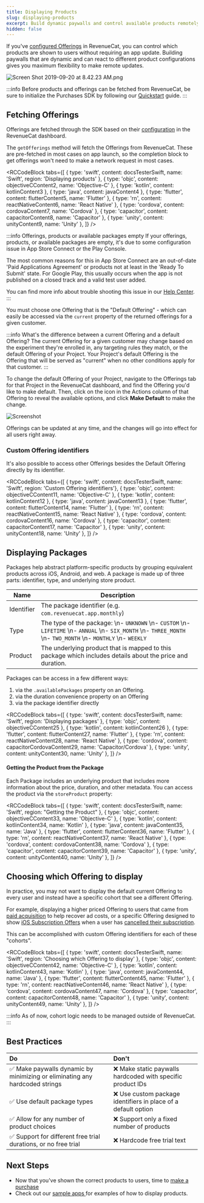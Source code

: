 ```yaml
---
title: Displaying Products
slug: displaying-products
excerpt: Build dynamic paywalls and control available products remotely
hidden: false
---
```

If you've [configured Offerings](/getting-started/entitlements) in RevenueCat, you can control which products are shown to users without requiring an app update. Building paywalls that are dynamic and can react to different product configurations gives you maximum flexibility to make remote updates.

![](https://files.readme.io/edbe93c-Screen_Shot_2019-09-20_at_8.42.23_AM.png "Screen Shot 2019-09-20 at 8.42.23 AM.png")

:::info
Before products and offerings can be fetched from RevenueCat, be sure to initialize the Purchases SDK by following our [Quickstart](/getting-started/quickstart) guide.
:::

## Fetching Offerings

Offerings are fetched through the SDK based on their [configuration](/getting-started/entitlements) in the RevenueCat dashboard.

The `getOfferings` method will fetch the Offerings from RevenueCat. These are pre-fetched in most cases on app launch, so the completion block to get offerings won't need to make a network request in most cases. 


<RCCodeBlock tabs={[
    { type: 'swift', content: docsTesterSwift, name: 'Swift', region: 'Displaying products' },
    { type: 'objc', content: objectiveCContent2, name: 'Objective-C' },
    { type: 'kotlin', content: kotlinContent3 },
    { type: 'java', content: javaContent4 },
    { type: 'flutter', content: flutterContent5, name: 'Flutter' },
    { type: 'rn', content: reactNativeContent6, name: 'React Native' },
    { type: 'cordova', content: cordovaContent7, name: 'Cordova' },
    { type: 'capacitor', content: capacitorContent8, name: 'Capacitor' },
    { type: 'unity', content: unityContent9, name: 'Unity' },
]} />


:::info Offerings, products or available packages empty
If your offerings, products, or available packages are empty, it's due to some configuration issue in App Store Connect or the Play Console. 

The most common reasons for this in App Store Connect are an out-of-date 'Paid Applications Agreement' or products not at least in the 'Ready To Submit' state. For Google Play, this usually occurs when the app is not published on a closed track and a valid test user added.

You can find more info about trouble shooting this issue in our [Help Center](https://support.revenuecat.com/hc/en-us/articles/360041793174).
:::

You must choose one Offering that is the "Default Offering" - which can easily be accessed via the `current` property of the returned offerings for a given customer.

:::info What's the difference between a current Offering and a default Offering?
The current Offering for a given customer may change based on the experiment they're enrolled in, any targeting rules they match, or the default Offering of your Project. Your Project's default Offering is the Offering that will be served as "current" when no other conditions apply for that customer.
:::

To change the default Offering of your Project, navigate to the Offerings tab for that Project in the RevenueCat dashboard, and find the Offering you'd like to make default. Then, click on the icon in the Actions column of that Offering to reveal the available options, and click **Make Default** to make the change.

![Screenshot](https://files.readme.io/7508f4b-Screenshot_2023-12-05_at_10.17.25_PM.png)


Offerings can be updated at any time, and the changes will go into effect for all users right away.

### Custom Offering identifiers

It's also possible to access other Offerings besides the Default Offering directly by its identifier.


<RCCodeBlock tabs={[
    { type: 'swift', content: docsTesterSwift, name: 'Swift', region: 'Custom Offering identifiers'},
    { type: 'objc', content: objectiveCContent11, name: 'Objective-C' },
    { type: 'kotlin', content: kotlinContent12 },
    { type: 'java', content: javaContent13 },
    { type: 'flutter', content: flutterContent14, name: 'Flutter' },
    { type: 'rn', content: reactNativeContent15, name: 'React Native' },
    { type: 'cordova', content: cordovaContent16, name: 'Cordova' },
    { type: 'capacitor', content: capacitorContent17, name: 'Capacitor' },
    { type: 'unity', content: unityContent18, name: 'Unity' },
]} />


## Displaying Packages

Packages help abstract platform-specific products by grouping equivalent products across iOS, Android, and web. A package is made up of three parts: identifier, type, and underlying store product.

| Name       | Description                                                                                          |
|------------|------------------------------------------------------------------------------------------------------|
| Identifier | The package identifier (e.g. `com.revenuecat.app.monthly`)                                           |
| Type       | The type of the package:  \n- `UNKNOWN`  \n- `CUSTOM`  \n- `LIFETIME`  \n- `ANNUAL`  \n- `SIX_MONTH`  \n- `THREE_MONTH`  \n- `TWO_MONTH`  \n- `MONTHLY`  \n- `WEEKLY` |
| Product    | The underlying product that is mapped to this package which includes details about the price and duration. |


Packages can be access in a few different ways:

1. via the `.availablePackages` property on an Offering.
2. via the duration convenience property on an Offering
3. via the package identifier directly


<RCCodeBlock tabs={[
    { type: 'swift', content: docsTesterSwift, name: 'Swift', region: 'Displaying packages' },
    { type: 'objc', content: objectiveCContent25 },
    { type: 'kotlin', content: kotlinContent26 },
    { type: 'flutter', content: flutterContent27, name: 'Flutter' },
    { type: 'rn', content: reactNativeContent28, name: 'React Native' },
    { type: 'cordova', content: capacitorCordovaContent29, name: 'Capacitor/Cordova' },
    { type: 'unity', content: unityContent30, name: 'Unity' },
]} />


#### Getting the Product from the Package

Each Package includes an underlying product that includes more information about the price, duration, and other metadata. You can access the product via the `storeProduct` property:


<RCCodeBlock tabs={[
    { type: 'swift', content: docsTesterSwift, name: 'Swift', region: "Getting the Product" },
    { type: 'objc', content: objectiveCContent33, name: 'Objective-C' },
    { type: 'kotlin', content: kotlinContent34, name: 'Kotlin' },
    { type: 'java', content: javaContent35, name: 'Java' },
    { type: 'flutter', content: flutterContent36, name: 'Flutter' },
    { type: 'rn', content: reactNativeContent37, name: 'React Native' },
    { type: 'cordova', content: cordovaContent38, name: 'Cordova' },
    { type: 'capacitor', content: capacitorContent39, name: 'Capacitor' },
    { type: 'unity', content: unityContent40, name: 'Unity' },
]} />



## Choosing which Offering to display

In practice, you may not want to display the default current Offering to every user and instead have a specific cohort that see a different Offering.

For example, displaying a higher priced Offering to users that came from [paid acquisition](/integrations/attribution) to help recover ad costs, or a specific Offering designed to show [iOS Subscription Offers](/subscription-guidance/subscription-offers/ios-subscription-offers) when a user has [cancelled their subscription](/customers/customer-info#section-get-entitlement-information). 

This can be accomplished with custom Offering identifiers for each of these "cohorts".


<RCCodeBlock tabs={[
    { type: 'swift', content: docsTesterSwift, name: 'Swift', region: 'Choosing which Offering to display' },
    { type: 'objc', content: objectiveCContent42, name: 'Objective-C' },
    { type: 'kotlin', content: kotlinContent43, name: 'Kotlin' },
    { type: 'java', content: javaContent44, name: 'Java' },
    { type: 'flutter', content: flutterContent45, name: 'Flutter' },
    { type: 'rn', content: reactNativeContent46, name: 'React Native' },
    { type: 'cordova', content: cordovaContent47, name: 'Cordova' },
    { type: 'capacitor', content: capacitorContent48, name: 'Capacitor' },
    { type: 'unity', content: unityContent49, name: 'Unity' },
]} />

:::info
As of now, cohort logic needs to be managed outside of RevenueCat.
:::

## Best Practices

| Do                                                                         | Don't                                                         |
| :------------------------------------------------------------------------- | :------------------------------------------------------------ |
| ✅ Make paywalls dynamic by minimizing or eliminating any hardcoded strings | ❌ Make static paywalls hardcoded with specific product IDs    |
| ✅ Use default package types                                                | ❌ Use custom package identifiers in place of a default option |
| ✅ Allow for any number of product choices                                  | ❌ Support only a fixed number of products                     |
| ✅ Support for different free trial durations, or no free trial             | ❌ Hardcode free trial text                                    |

## Next Steps

- Now that you've shown the correct products to users, time to [make a purchase ](/getting-started/making-purchases)
- Check out our [sample apps ](/platform-resources/sample-apps) for examples of how to display products.
